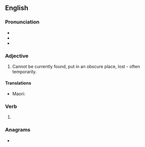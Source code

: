 ==English==

===Pronunciation===
* {{IPA|en|/mɪsˈleɪd/}}
* {{audio|en|en-us-mislaid.ogg|Audio (US)}}
* {{rhymes|en|eɪd}}

===Adjective===
{{en-adj}}
# Cannot be currently found, put in an obscure place, lost - often temporarily.

====Translations====
{{trans-top|cannot be currently found}}
* Maori: {{t|mi|kōkēi }}
{{trans-mid}}
{{trans-bottom}}

===Verb===
{{head|en|verb form}}

# {{en-past of|mislay}}

===Anagrams===
* {{anagrams|en|a=adiilms|dismail|lamiids|misdial}}